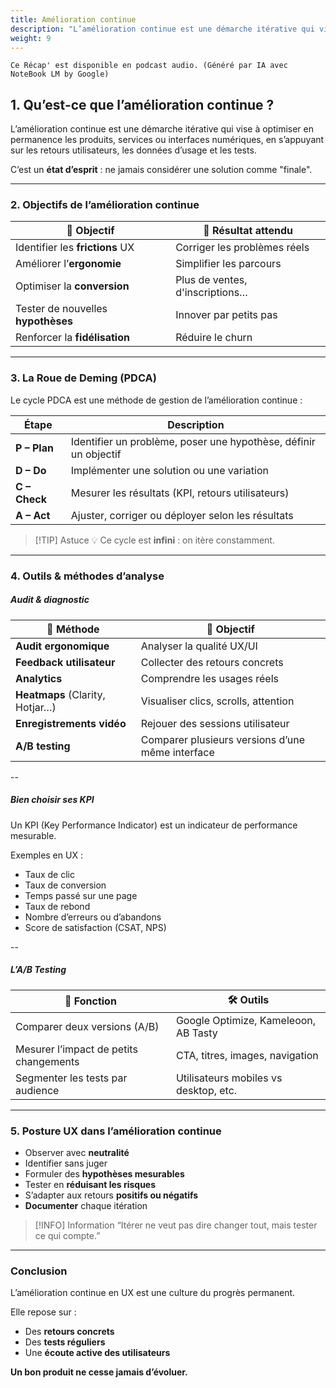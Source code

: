 ```yaml
---
title: Amélioration continue
description: "L’amélioration continue est une démarche itérative qui vise à optimiser en permanence les produits, services ou interfaces numériques, en s’appuyant sur les retours utilisateurs, les données d’usage et les tests."
weight: 9
---
```



<code>Ce Récap' est disponible en podcast audio. (Généré par IA avec NoteBook LM by Google)</code>

<SrtPlayer
  client:only="react"
  audioSrc="/podcasts/continuous-improvement.m4a"
  srtUrl="/podcasts/continuous-improvement.srt"
/>


## 1. Qu’est-ce que l’amélioration continue ?

L’amélioration continue est une démarche itérative qui vise à optimiser en permanence les produits, services ou interfaces numériques, en s’appuyant sur les retours utilisateurs, les données d’usage et les tests.

C’est un **état d’esprit** : ne jamais considérer une solution comme "finale".

---

### 2. Objectifs de l’amélioration continue

| 🎯 Objectif | 🔧 Résultat attendu |
| --- | --- |
| Identifier les **frictions** UX | Corriger les problèmes réels |
| Améliorer l’**ergonomie** | Simplifier les parcours |
| Optimiser la **conversion** | Plus de ventes, d'inscriptions… |
| Tester de nouvelles **hypothèses** | Innover par petits pas |
| Renforcer la **fidélisation** | Réduire le churn |

---

### 3. La Roue de Deming (PDCA)

Le cycle PDCA est une méthode de gestion de l’amélioration continue :
 

| Étape | Description |
| --- | --- |
| **P – Plan** | Identifier un problème, poser une hypothèse, définir un objectif |
| **D – Do** | Implémenter une solution ou une variation |
| **C – Check** | Mesurer les résultats (KPI, retours utilisateurs) |
| **A – Act** | Ajuster, corriger ou déployer selon les résultats |

> [!TIP] Astuce
> 💡 Ce cycle est **infini** : on itère constamment.

---

### 4. Outils & méthodes d’analyse

##### Audit & diagnostic

| 🔧 Méthode | 🎯 Objectif |
| --- | --- |
| **Audit ergonomique** | Analyser la qualité UX/UI |
| **Feedback utilisateur** | Collecter des retours concrets |
| **Analytics** | Comprendre les usages réels |
| **Heatmaps** (Clarity, Hotjar…) | Visualiser clics, scrolls, attention |
| **Enregistrements vidéo** | Rejouer des sessions utilisateur |
| **A/B testing** | Comparer plusieurs versions d’une même interface |

--

##### Bien choisir ses KPI

Un KPI (Key Performance Indicator) est un indicateur de performance mesurable.
 

Exemples en UX :

- Taux de clic
- Taux de conversion
- Temps passé sur une page
- Taux de rebond
- Nombre d’erreurs ou d’abandons
- Score de satisfaction (CSAT, NPS)

--

##### L’A/B Testing

| 📌 Fonction | 🛠 Outils |
| --- | --- |
| Comparer deux versions (A/B) | Google Optimize, Kameleoon, AB Tasty |
| Mesurer l’impact de petits changements | CTA, titres, images, navigation |
| Segmenter les tests par audience | Utilisateurs mobiles vs desktop, etc. |

---

### 5. Posture UX dans l’amélioration continue

- Observer avec **neutralité**
- Identifier sans juger
- Formuler des **hypothèses mesurables**
- Tester en **réduisant les risques**
- S’adapter aux retours **positifs ou négatifs**
- **Documenter** chaque itération

> [!INFO] Information
> “Itérer ne veut pas dire changer tout, mais tester ce qui compte.”

---

### Conclusion

L’amélioration continue en UX est une culture du progrès permanent. 

Elle repose sur :

- Des **retours concrets**
- Des **tests réguliers**
- Une **écoute active des utilisateurs**

**Un bon produit ne cesse jamais d’évoluer.**
